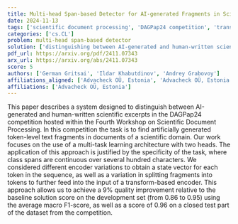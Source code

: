 ```yaml
---
title: Multi-head Span-based Detector for AI-generated Fragments in Scientific Papers
date: 2024-11-13
tags: ['scientific document processing', 'DAGPap24 competition', 'transform-based encoder', 'token-level text fragments', 'AI-generated text detection', 'human-written text identification', 'multi-task learning architecture']
categories: ['cs.CL']
problem: multi-head span-based detector
solution: ['distinguishing between AI-generated and human-written scientific excerpts']
pdf_url: https://arxiv.org/pdf/2411.07343
arx_url: https://arxiv.org/abs/2411.07343
score: 5
authors: ['German Gritsai', 'Ildar Khabutdinov', 'Andrey Grabovoy']
affiliations_aligned: ['Advacheck OÜ, Estonia', 'Advacheck OÜ, Estonia', 'Advacheck OÜ, Estonia']
affiliations: ['Advacheck OÜ, Estonia']
---
```



This paper describes a system designed to distinguish between AI-generated and human-written scientific excerpts in the DAGPap24 competition hosted within the Fourth Workshop on Scientific Document Processing. In this competition the task is to find artificially generated token-level text fragments in documents of a scientific domain. Our work focuses on the use of a multi-task learning architecture with two heads. The application of this approach is justified by the specificity of the task, where class spans are continuous over several hundred characters. We considered different encoder variations to obtain a state vector for each token in the sequence, as well as a variation in splitting fragments into tokens to further feed into the input of a transform-based encoder. This approach allows us to achieve a 9% quality improvement relative to the baseline solution score on the development set (from 0.86 to 0.95) using the average macro F1-score, as well as a score of 0.96 on a closed test part of the dataset from the competition.